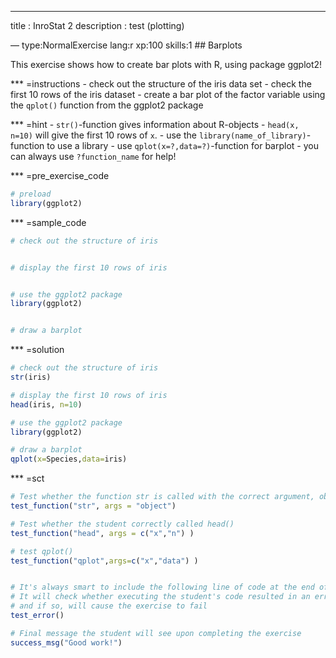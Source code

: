 ---
  title       : InroStat 2
description : test (plotting)

--- type:NormalExercise lang:r xp:100 skills:1
## Barplots

This exercise shows how to create bar plots with R, using package ggplot2!
  
  *** =instructions
- check out the structure of the iris data set
- check the first 10 rows of the iris dataset
- create a bar plot of the factor variable using the `qplot()` function from the ggplot2 package

*** =hint
- `str()`-function gives information about R-objects
- `head(x, n=10)` will give the first 10 rows of `x`.
- use the `library(name_of_library)`-function to use a library
- use `qplot(x=?,data=?)`-function for barplot
- you can always use `?function_name` for help!
  
  *** =pre_exercise_code
```r
# preload
library(ggplot2)
```

*** =sample_code
```r

# check out the structure of iris


# display the first 10 rows of iris


# use the ggplot2 package
library(ggplot2)


# draw a barplot


```

*** =solution
```r

# check out the structure of iris
str(iris)

# display the first 10 rows of iris
head(iris, n=10)

# use the ggplot2 package
library(ggplot2)

# draw a barplot
qplot(x=Species,data=iris)

```

*** =sct
```r

# Test whether the function str is called with the correct argument, object
test_function("str", args = "object")

# Test whether the student correctly called head()
test_function("head", args = c("x","n") )

# test qplot()
test_function("qplot",args=c("x","data") )


# It's always smart to include the following line of code at the end of your SCTs
# It will check whether executing the student's code resulted in an error, 
# and if so, will cause the exercise to fail
test_error()

# Final message the student will see upon completing the exercise
success_msg("Good work!")

```
